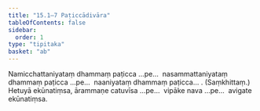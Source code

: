 ```yaml
---
title: "15.1–7 Paṭiccādivāra"
tableOfContents: false
sidebar:
  order: 1
type: "tipitaka"
basket: "ab"
---
```



<DynamicBreadcrumb />

<Division number="28">

<Paragraph number="59">
Namicchattaniyataṃ dhammaṃ paṭicca …pe…  nasammattaniyataṃ dhammaṃ paṭicca …pe…  naaniyataṃ dhammaṃ paṭicca… . (Saṃkhittaṃ.)
</Paragraph>

<Paragraph number="60">
Hetuyā ekūnatiṃsa, ārammaṇe catuvīsa …pe…  vipāke nava …pe…  avigate ekūnatiṃsa.
</Paragraph>
</Division>